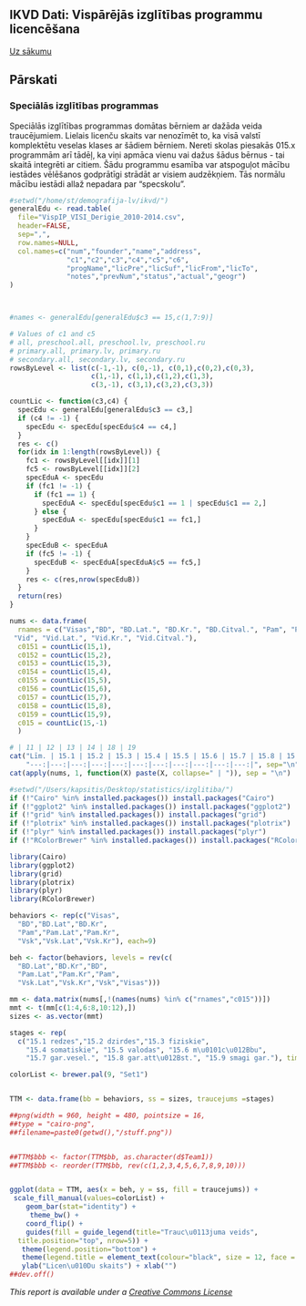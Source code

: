 IKVD Dati: Vispārējās izglītības programmu licencēšana
----------

[Uz sākumu](../index.html)

## Pārskati
### Speciālās izglītības programmas

Speciālās izglītības programmas domātas bērniem ar dažāda veida traucējumiem. Lielais licenču skaits var nenozīmēt to, ka visā valstī komplektētu veselas klases ar šādiem bērniem. Nereti skolas piesakās 015.x programmām arī tādēļ, ka viņi apmāca vienu vai dažus šādus bērnus - tai skaitā integrēti ar citiem. Šādu programmu esamība var atspoguļot mācību iestādes vēlēšanos godprātīgi strādāt ar visiem audzēkņiem. Tās normālu mācību iestādi allaž nepadara par "specskolu".

```{r createtable, results='asis', echo=FALSE}
#setwd("/home/st/demografija-lv/ikvd/")
generalEdu <- read.table(
  file="VispIP_VISI_Derigie_2010-2014.csv", 
  header=FALSE,
  sep=",",
  row.names=NULL,
  col.names=c("num","founder","name","address",
              "c1","c2","c3","c4","c5","c6",
              "progName","licPre","licSuf","licFrom","licTo",
              "notes","prevNum","status","actual","geogr")
)



#names <- generalEdu[generalEdu$c3 == 15,c(1,7:9)]

# Values of c1 and c5
# all, preschool.all, preschool.lv, preschool.ru
# primary.all, primary.lv, primary.ru
# secondary.all, secondary.lv, secondary.ru
rowsByLevel <- list(c(-1,-1), c(0,-1), c(0,1),c(0,2),c(0,3),
                    c(1,-1), c(1,1),c(1,2),c(1,3),
                    c(3,-1), c(3,1),c(3,2),c(3,3))

countLic <- function(c3,c4) {
  specEdu <- generalEdu[generalEdu$c3 == c3,]
  if (c4 != -1) {
    specEdu <- specEdu[specEdu$c4 == c4,]
  } 
  res <- c()
  for(idx in 1:length(rowsByLevel)) {
    fc1 <- rowsByLevel[[idx]][1]
    fc5 <- rowsByLevel[[idx]][2]    
    specEduA <- specEdu
    if (fc1 != -1) {
      if (fc1 == 1) {
        specEduA <- specEdu[specEdu$c1 == 1 | specEdu$c1 == 2,]
      } else {
        specEduA <- specEdu[specEdu$c1 == fc1,]
      }
    } 
    specEduB <- specEduA
    if (fc5 != -1) {
      specEduB <- specEduA[specEduA$c5 == fc5,]
    } 
    res <- c(res,nrow(specEduB))
  }
  return(res)
}

nums <- data.frame(
  rnames = c("Visas","BD", "BD.Lat.", "BD.Kr.", "BD.Citval.", "Pam", "Pam.Lat.", "Pam.Kr.", "Pam.Citval.",
 "Vid", "Vid.Lat.", "Vid.Kr.", "Vid.Citval."),
  c0151 = countLic(15,1), 
  c0152 = countLic(15,2), 
  c0153 = countLic(15,3), 
  c0154 = countLic(15,4), 
  c0155 = countLic(15,5), 
  c0156 = countLic(15,6), 
  c0157 = countLic(15,7), 
  c0158 = countLic(15,8), 
  c0159 = countLic(15,9),
  c015 = countLic(15,-1)
  )

# | 11 | 12 | 13 | 14 | 18 | 19
cat("Līm. | 15.1 | 15.2 | 15.3 | 15.4 | 15.5 | 15.6 | 15.7 | 15.8 | 15.9 | 15.Kopā ",    
    "---:|---:|---:|---:|---:|---:|---:|---:|---:|---:|---:|", sep="\n")
cat(apply(nums, 1, function(X) paste(X, collapse=" | ")), sep = "\n")
```





```{r speclicence, fig.path="", fig.cap="1.Attēls: Licenču skaits spec.izglītības programmām", results='hide', echo=FALSE, warning=FALSE, error=FALSE, message=FALSE}
#setwd("/Users/kapsitis/Desktop/statistics/izglitiba/")
if (!"Cairo" %in% installed.packages()) install.packages("Cairo")
if (!"ggplot2" %in% installed.packages()) install.packages("ggplot2")
if (!"grid" %in% installed.packages()) install.packages("grid")
if (!"plotrix" %in% installed.packages()) install.packages("plotrix")
if (!"plyr" %in% installed.packages()) install.packages("plyr")
if (!"RColorBrewer" %in% installed.packages()) install.packages("RColorBrewer")

library(Cairo)
library(ggplot2)
library(grid)
library(plotrix)
library(plyr)
library(RColorBrewer)

behaviors <- rep(c("Visas",
  "BD","BD.Lat","BD.Kr",
  "Pam","Pam.Lat","Pam.Kr",
  "Vsk","Vsk.Lat","Vsk.Kr"), each=9)

beh <- factor(behaviors, levels = rev(c(
  "BD.Lat","BD.Kr","BD",
  "Pam.Lat","Pam.Kr","Pam",
  "Vsk.Lat","Vsk.Kr","Vsk","Visas")))

mm <- data.matrix(nums[,!(names(nums) %in% c("rnames","c015"))])
mmt <- t(mm[c(1:4,6:8,10:12),])
sizes <- as.vector(mmt)

stages <- rep(
  c("15.1 redzes","15.2 dzirdes","15.3 fiziskie",
    "15.4 somatiskie", "15.5 valodas", "15.6 m\u0101c\u012Bbu",
    "15.7 gar.vesel.", "15.8 gar.att\u012Bst.", "15.9 smagi gar."), times=10)

colorList <- brewer.pal(9, "Set1")


TTM <- data.frame(bb = behaviors, ss = sizes, traucejums =stages)

##png(width = 960, height = 480, pointsize = 16, 
##type = "cairo-png",
##filename=paste0(getwd(),"/stuff.png"))


##TTM$bbb <- factor(TTM$bb, as.character(d$Team1))
##TTM$bbb <- reorder(TTM$bb, rev(c(1,2,3,4,5,6,7,8,9,10)))


ggplot(data = TTM, aes(x = beh, y = ss, fill = traucejums)) + 
 scale_fill_manual(values=colorList) + 
    geom_bar(stat="identity") + 
     theme_bw() +
    coord_flip() + 
    guides(fill = guide_legend(title="Trauc\u0113juma veids",
  title.position="top", nrow=5)) +
   theme(legend.position="bottom") + 
   theme(legend.title = element_text(colour="black", size = 12, face = "bold")) +
   ylab("Licen\u010Du skaits") + xlab("")
##dev.off()
```


*This report is available under a [Creative Commons License](http://creativecommons.org/licenses/by/4.0/deed.en_US)*